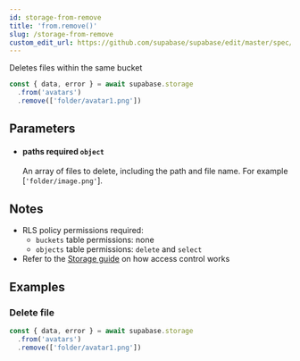 ```yaml
---
id: storage-from-remove
title: 'from.remove()'
slug: /storage-from-remove
custom_edit_url: https://github.com/supabase/supabase/edit/master/spec/supabase_js_v2_legacy.yml
---
```



Deletes files within the same bucket

```js
const { data, error } = await supabase.storage
  .from('avatars')
  .remove(['folder/avatar1.png'])
```

## Parameters

<ul className="method-list-group">
  
<li className="method-list-item">
  <h4 className="method-list-item-label">
    <span className="method-list-item-label-name">
      paths
    </span>
    <span className="method-list-item-label-badge required">
      required
    </span>
    <span className="method-list-item-validation">
      <code>object</code>
    </span>
  </h4>
  <div class="method-list-item-description">

An array of files to delete, including the path and file name. For example [`'folder/image.png'`].

  </div>
  
</li>

</ul>

## Notes

- RLS policy permissions required:
  - `buckets` table permissions: none
  - `objects` table permissions: `delete` and `select`
- Refer to the [Storage guide](/docs/guides/storage#access-control) on how access control works

## Examples

### Delete file

```js
const { data, error } = await supabase.storage
  .from('avatars')
  .remove(['folder/avatar1.png'])
```
